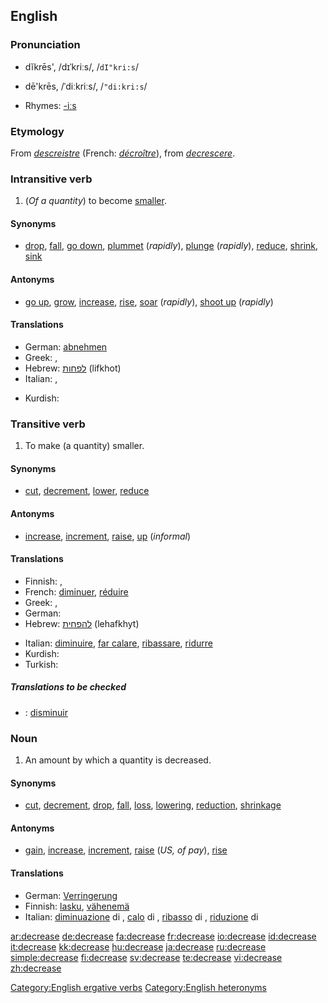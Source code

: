 ==English==

===Pronunciation===
*{{i-c|verb}} dĭkrēs', /dɪˈkriːs/, /<tt>dI"kri:s</tt>/
*{{i-c|noun}} dē'krēs, /ˈdiːkriːs/, /<tt>"di:kri:s</tt>/
*Rhymes: [[Rhymes:English:-iːs|-iːs]]

===Etymology===
From {{OF.}} ''[[descreistre]]'' (French: ''[[décroître]]''), from {{L.}} ''[[decrescere]]''.

===Intransitive verb===
{{rfc-trverb|Intransitive verb}}
{{en-verb|decreas|ing}}

# (''Of a quantity'') to become [[smaller]].

====Synonyms====
*{{i-c|become smaller}} [[drop]], [[fall]], [[go down]], [[plummet]] (''rapidly''), [[plunge]] (''rapidly''), [[reduce]], [[shrink]], [[sink]]

====Antonyms====
*{{i-c|become smaller}} [[go up]], [[grow]], [[increase]], [[rise]], [[soar]] (''rapidly''), [[shoot up]] (''rapidly'')

====Translations====
{{trans-top|become smaller}}
* German: [[abnehmen]]
* Greek: {{t|el|μειώνομαι|sc=Grek}}, {{t|el|λιγοστεύω|sc=Grek}}
* Hebrew: [[לפחות]] (lifkhot)
* Italian: {{t+|it|diminuire}}, {{t+|it|calare}}
{{trans-mid}}
* Kurdish: {{KUchar|[[که‌م کردن]]}}
{{trans-bottom}}

===Transitive verb===
{{en-verb|decreas|ing}}

# To make (a quantity) smaller.

====Synonyms====
*{{i-c|make smaller}} [[cut]], [[decrement]], [[lower]], [[reduce]]

====Antonyms====
*{{i-c|make smaller}} [[increase]], [[increment]], [[raise]], [[up]] (''informal'')

====Translations====
{{trans-top|make smaller}}
* Finnish: {{t+|fi|laskea}}, {{t-|fi|vähentää}}
* French: [[diminuer]], [[réduire]]
* Greek: {{t|el|μειώνω|sc=Grek}}, {{t|el|ελαττώνω|sc=Grek}}
* German: {{t+|de|verringern}}
* Hebrew: [[להפחית]] (lehafkhyt)
{{trans-mid}}
* Italian: [[diminuire]], [[far calare]], [[ribassare]], [[ridurre]]
* Kurdish: {{KUchar|[[که‌م کردن]]}}
* Turkish: {{t-|tr|azaltmak}}
{{trans-bottom}}

=====Translations to be checked=====
<!--Remove this section once all of the translations below have been moved into the tables above.-->
{{checktrans}}
*{{ttbc|Spanish}}: [[disminuir]]

===Noun===
{{en-noun}}

# An amount by which a quantity is decreased.

====Synonyms====
*{{i-c|amount by which a quantity is decreased}} [[cut]], [[decrement]], [[drop]], [[fall]], [[loss]], [[lowering]], [[reduction]], [[shrinkage]]

====Antonyms====
*{{i-c|amount by which a quantity is decreased}} [[gain]], [[increase]], [[increment]], [[raise]] (''US, of pay''), [[rise]]

====Translations====
{{trans-top|amount of decrease}}
* German: [[Verringerung]] {{f}}
* Finnish: [[lasku]], [[vähenemä]]
* Italian: [[diminuazione]] di {{f}}, [[calo]] di {{m}}, [[ribasso]] di {{m}}, [[riduzione]] di {{f}}
{{trans-mid}}
{{trans-bottom}}

[[Category:English ergative verbs]]
[[Category:English heteronyms]]

[[ar:decrease]]
[[de:decrease]]
[[fa:decrease]]
[[fr:decrease]]
[[io:decrease]]
[[id:decrease]]
[[it:decrease]]
[[kk:decrease]]
[[hu:decrease]]
[[ja:decrease]]
[[ru:decrease]]
[[simple:decrease]]
[[fi:decrease]]
[[sv:decrease]]
[[te:decrease]]
[[vi:decrease]]
[[zh:decrease]]
